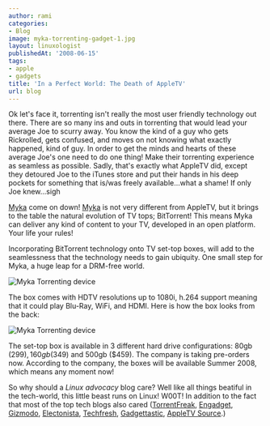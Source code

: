 ```yaml
---
author: rami
categories:
- Blog
image: myka-torrenting-gadget-1.jpg
layout: linuxologist
publishedAt: '2008-06-15'
tags:
- apple
- gadgets
title: 'In a Perfect World: The Death of AppleTV'
url: blog
---
```


Ok let's face it, torrenting isn't really the most user friendly technology out there. There are so many ins and outs in torrenting that would lead your average Joe to scurry away. You know the kind of a guy who gets Rickrolled, gets confused, and moves on not knowing what exactly happened, kind of guy. In order to get the minds and hearts of these average Joe's one need to do one thing! Make their torrenting experience as seamless as possible. Sadly, that's exactly what AppleTV did, except they detoured Joe to the iTunes store and put their hands in his deep pockets for something that is/was freely available...what a shame! If only Joe knew...sigh

[Myka](http://www.myka.tv/index.html) come on down! [Myka](http://www.myka.tv/index.html) is not very different from AppleTV, but it brings to the table the natural evolution of TV tops; BitTorrent! This means Myka can deliver any kind of content to your TV, developed in an open platform. Your life your rules!

Incorporating BitTorrent technology onto TV set-top boxes, will add to the seamlessness that the technology needs to gain ubiquity. One small step for Myka, a huge leap for a DRM-free world.

![Myka Torrenting device](/assets/images/content/blog/myka-torrenting-gadget-1.jpg)

The box comes with HDTV resolutions up to 1080i, h.264 support meaning that it could play Blu-Ray, WiFi, and HDMI. Here is how the box looks from the back:

![Myka Torrenting device](/assets/images/content/blog/myka-torrenting-gadget-2.jpg)

The set-top box is available in 3 different hard drive configurations: 80gb ($299), 160gb ($349) and 500gb ($459). The company is taking pre-orders now. According to the company, the boxes will be available Summer 2008, which means any moment now!

So why should a *Linux advocacy* blog care? Well like all things beatiful in the tech-world, this little beast runs on Linux! W00T! In addition to the fact that most of the top tech blogs also cared ([TorrentFreak](http://torrentfreak.com/bittorrent-on-tv-080321/), [Engadget](http://www.engadget.com/2008/03/21/myka-sneaks-bittorrent-into-the-living-room/), [Gizmodo](http://gizmodo.com/370820/myka-brings-bittorrent-to-your-tv), [Electonista](http://www.electronista.com/articles/08/03/21/myka.media.hub/), [Techfresh](http://www.techfresh.net/gadgets/computers/storage/myka-bit-torrent-device/), [Gadgettastic](http://www.gadgettastic.com/2008/03/21/myka-bittorrent-tv-solution/), [AppleTV Source](http://appletvsource.com/content/view/601/1/).)
